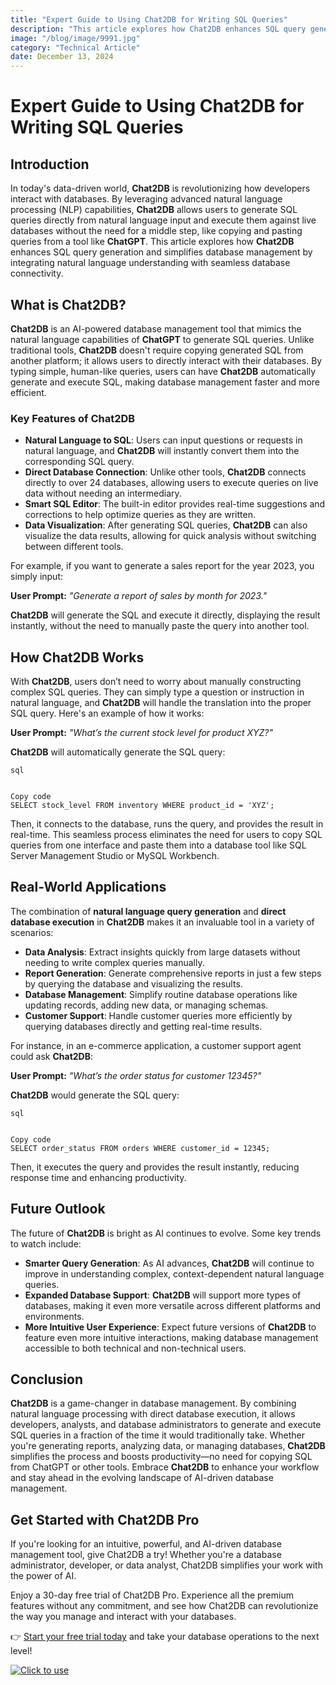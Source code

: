 ```yaml
---
title: "Expert Guide to Using Chat2DB for Writing SQL Queries"
description: "This article explores how Chat2DB enhances SQL query generation and simplifies database management by integrating natural language understanding with seamless database connectivity."
image: "/blog/image/9991.jpg"
category: "Technical Article"
date: December 13, 2024
---
```


# Expert Guide to Using Chat2DB for Writing SQL Queries


<Authors date="December 13, 2024">
  <Author name="Jing" link="https://chat2db.ai" />
</Authors>

## Introduction

In today's data-driven world, **Chat2DB** is revolutionizing how developers interact with databases. By leveraging advanced natural language processing (NLP) capabilities, **Chat2DB** allows users to generate SQL queries directly from natural language input and execute them against live databases without the need for a middle step, like copying and pasting queries from a tool like **ChatGPT**. This article explores how **Chat2DB** enhances SQL query generation and simplifies database management by integrating natural language understanding with seamless database connectivity.

## What is Chat2DB?

**Chat2DB** is an AI-powered database management tool that mimics the natural language capabilities of **ChatGPT** to generate SQL queries. Unlike traditional tools, **Chat2DB** doesn't require copying generated SQL from another platform; it allows users to directly interact with their databases. By typing simple, human-like queries, users can have **Chat2DB** automatically generate and execute SQL, making database management faster and more efficient.

### Key Features of Chat2DB

- **Natural Language to SQL**: Users can input questions or requests in natural language, and **Chat2DB** will instantly convert them into the corresponding SQL query.
- **Direct Database Connection**: Unlike other tools, **Chat2DB** connects directly to over 24 databases, allowing users to execute queries on live data without needing an intermediary.
- **Smart SQL Editor**: The built-in editor provides real-time suggestions and corrections to help optimize queries as they are written.
- **Data Visualization**: After generating SQL queries, **Chat2DB** can also visualize the data results, allowing for quick analysis without switching between different tools.

For example, if you want to generate a sales report for the year 2023, you simply input:

**User Prompt:**
*"Generate a report of sales by month for 2023."*

**Chat2DB** will generate the SQL and execute it directly, displaying the result instantly, without the need to manually paste the query into another tool.

## How Chat2DB Works

With **Chat2DB**, users don’t need to worry about manually constructing complex SQL queries. They can simply type a question or instruction in natural language, and **Chat2DB** will handle the translation into the proper SQL query. Here's an example of how it works:

**User Prompt:**
*"What’s the current stock level for product XYZ?"*

**Chat2DB** will automatically generate the SQL query:

```
sql


Copy code
SELECT stock_level FROM inventory WHERE product_id = 'XYZ';
```

Then, it connects to the database, runs the query, and provides the result in real-time. This seamless process eliminates the need for users to copy SQL queries from one interface and paste them into a database tool like SQL Server Management Studio or MySQL Workbench.

## Real-World Applications

The combination of **natural language query generation** and **direct database execution** in **Chat2DB** makes it an invaluable tool in a variety of scenarios:

- **Data Analysis**: Extract insights quickly from large datasets without needing to write complex queries manually.
- **Report Generation**: Generate comprehensive reports in just a few steps by querying the database and visualizing the results.
- **Database Management**: Simplify routine database operations like updating records, adding new data, or managing schemas.
- **Customer Support**: Handle customer queries more efficiently by querying databases directly and getting real-time results.

For instance, in an e-commerce application, a customer support agent could ask **Chat2DB**:

**User Prompt:**
*"What’s the order status for customer 12345?"*

**Chat2DB** would generate the SQL query:

```
sql


Copy code
SELECT order_status FROM orders WHERE customer_id = 12345;
```

Then, it executes the query and provides the result instantly, reducing response time and enhancing productivity.

## Future Outlook

The future of **Chat2DB** is bright as AI continues to evolve. Some key trends to watch include:

- **Smarter Query Generation**: As AI advances, **Chat2DB** will continue to improve in understanding complex, context-dependent natural language queries.
- **Expanded Database Support**: **Chat2DB** will support more types of databases, making it even more versatile across different platforms and environments.
- **More Intuitive User Experience**: Expect future versions of **Chat2DB** to feature even more intuitive interactions, making database management accessible to both technical and non-technical users.

## Conclusion

**Chat2DB** is a game-changer in database management. By combining natural language processing with direct database execution, it allows developers, analysts, and database administrators to generate and execute SQL queries in a fraction of the time it would traditionally take. Whether you're generating reports, analyzing data, or managing databases, **Chat2DB** simplifies the process and boosts productivity—no need for copying SQL from ChatGPT or other tools. Embrace **Chat2DB** to enhance your workflow and stay ahead in the evolving landscape of AI-driven database management.

## Get Started with Chat2DB Pro

If you're looking for an intuitive, powerful, and AI-driven database management tool, give Chat2DB a try! Whether you're a database administrator, developer, or data analyst, Chat2DB simplifies your work with the power of AI.

Enjoy a 30-day free trial of Chat2DB Pro. Experience all the premium features without any commitment, and see how Chat2DB can revolutionize the way you manage and interact with your databases.

👉 [Start your free trial today](https://chat2db.ai/pricing) and take your database operations to the next level!


[![Click to use](/image/blog/bg/chat2db.jpg)](https://chat2db.ai/)
